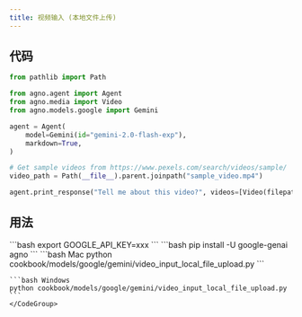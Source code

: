 ```yaml
---
title: 视频输入 (本地文件上传)
---
```


## 代码

```python cookbook/models/google/gemini/video_input_local_file_upload.py
from pathlib import Path

from agno.agent import Agent
from agno.media import Video
from agno.models.google import Gemini

agent = Agent(
    model=Gemini(id="gemini-2.0-flash-exp"),
    markdown=True,
)

# Get sample videos from https://www.pexels.com/search/videos/sample/
video_path = Path(__file__).parent.joinpath("sample_video.mp4")

agent.print_response("Tell me about this video?", videos=[Video(filepath=video_path)])
```

## 用法

<Steps>
  <Snippet file="create-venv-step.mdx" />

  <Step title="设置您的 API 密钥">
    ```bash
    export GOOGLE_API_KEY=xxx
    ```
  </Step>

  <Step title="安装库">
    ```bash
    pip install -U google-genai agno
    ```
  </Step>

  <Step title="运行 Agent">
    <CodeGroup>
    ```bash Mac
    python cookbook/models/google/gemini/video_input_local_file_upload.py
    ```

    ```bash Windows
    python cookbook/models/google/gemini/video_input_local_file_upload.py
    ```
    </CodeGroup>
  </Step>
</Steps>